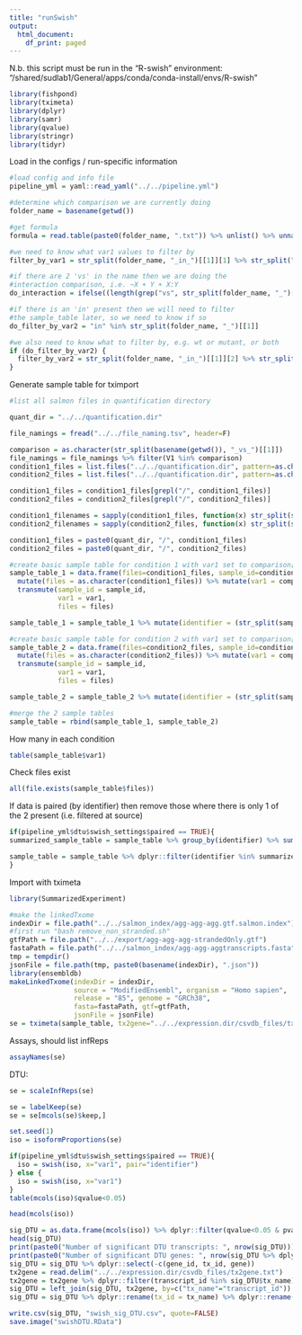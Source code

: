 ```yaml
---
title: "runSwish"
output: 
  html_document:
    df_print: paged
---
```


N.b. this script must be run in the "R-swish" environment:
"/shared/sudlab1/General/apps/conda/conda-install/envs/R-swish"

```r
library(fishpond)
library(tximeta)
library(dplyr)
library(samr)
library(qvalue)
library(stringr)
library(tidyr)
```

Load in the configs / run-specific information

```r
#load config and info file
pipeline_yml = yaml::read_yaml("../../pipeline.yml")

#determine which comparison we are currently doing
folder_name = basename(getwd())

#get formula
formula = read.table(paste0(folder_name, ".txt")) %>% unlist() %>% unname()

#we need to know what var1 values to filter by
filter_by_var1 = str_split(folder_name, "_in_")[[1]][1] %>% str_split("_vs_") %>% unlist()

#if there are 2 'vs' in the name then we are doing the
#interaction comparison, i.e. ~X + Y + X:Y
do_interaction = ifelse((length(grep("vs", str_split(folder_name, "_")[[1]])) == 2), TRUE, FALSE)

#if there is an 'in' present then we will need to filter
#the sample_table later, so we need to know if so
do_filter_by_var2 = "in" %in% str_split(folder_name, "_")[[1]]

#we also need to know what to filter by, e.g. wt or mutant, or both
if (do_filter_by_var2) {
  filter_by_var2 = str_split(folder_name, "_in_")[[1]][2] %>% str_split("_vs_") %>% unlist()
}
```

Generate sample table for tximport

```r
#list all salmon files in quantification directory

quant_dir = "../../quantification.dir"

file_namings = fread("../../file_naming.tsv", header=F)

comparison = as.character(str_split(basename(getwd()), "_vs_")[[1]])
file_namings = file_namings %>% filter(V1 %in% comparison)
condition1_files = list.files("../../quantification.dir", pattern=as.character(file_namings[1,2]), recursive=T)
condition2_files = list.files("../../quantification.dir", pattern=as.character(file_namings[2,2]), recursive=T)

condition1_files = condition1_files[grepl("/", condition1_files)]
condition2_files = condition2_files[grepl("/", condition2_files)]

condition1_filenames = sapply(condition1_files, function(x) str_split(substr(x, 0, nchar(x)-3),"/")[[1]][1])
condition2_filenames = sapply(condition2_files, function(x) str_split(substr(x, 0, nchar(x)-3),"/")[[1]][1])

condition1_files = paste0(quant_dir, "/", condition1_files)
condition2_files = paste0(quant_dir, "/", condition2_files)

#create basic sample table for condition 1 with var1 set to comparison[1].
sample_table_1 = data.frame(files=condition1_files, sample_id=condition1_filenames) %>% 
  mutate(files = as.character(condition1_files)) %>% mutate(var1 = comparison[1]) %>%
  transmute(sample_id = sample_id,
            var1 = var1,
            files = files)

sample_table_1 = sample_table_1 %>% mutate(identifier = (str_split(sample_id, "-")%>%unlist())[1])

#create basic sample table for condition 2 with var1 set to comparison[2].
sample_table_2 = data.frame(files=condition2_files, sample_id=condition2_filenames) %>% 
  mutate(files = as.character(condition2_files)) %>% mutate(var1 = comparison[2]) %>%
  transmute(sample_id = sample_id,
            var1 = var1,
            files = files) 

sample_table_2 = sample_table_2 %>% mutate(identifier = (str_split(sample_id, "-")%>%unlist())[1])

#merge the 2 sample tables
sample_table = rbind(sample_table_1, sample_table_2)
```

How many in each condition

```r
table(sample_table$var1)
```

Check files exist

```r
all(file.exists(sample_table$files))
```

If data is paired (by identifier) then remove those where there is only 1 of the 2 present (i.e. filtered at source)

```r
if(pipeline_yml$dtu$swish_settings$paired == TRUE){
summarized_sample_table = sample_table %>% group_by(identifier) %>% summarize(n=n()) %>% dplyr::filter(n==2) %>% dplyr::select(identifier) %>% unlist() %>% unname()

sample_table = sample_table %>% dplyr::filter(identifier %in% summarized_sample_table)
}
```

Import with tximeta

```r
library(SummarizedExperiment)

#make the linkedTxome
indexDir = file.path("../../salmon_index/agg-agg-agg.gtf.salmon.index")
#first run "bash remove_non_stranded.sh"
gtfPath = file.path("../../export/agg-agg-agg-strandedOnly.gtf")
fastaPath = file.path("../../salmon_index/agg-agg-aggtranscripts.fasta")
tmp = tempdir()
jsonFile = file.path(tmp, paste0(basename(indexDir), ".json"))
library(ensembldb)
makeLinkedTxome(indexDir = indexDir,
                source = "ModifiedEnsembl", organism = "Homo sapien",
                release = "85", genome = "GRCh38",
                fasta=fastaPath, gtf=gtfPath,
                jsonFile = jsonFile)
se = tximeta(sample_table, tx2gene="../../expression.dir/csvdb_files/tx2gene.txt")
```

Assays, should list infReps

```r
assayNames(se)
```

DTU:

```r
se = scaleInfReps(se)
```

```r
se = labelKeep(se)
se = se[mcols(se)$keep,]
```

```r
set.seed(1)
iso = isoformProportions(se)
```

```r
if(pipeline_yml$dtu$swish_settings$paired == TRUE){
  iso = swish(iso, x="var1", pair="identifier")
} else {
  iso = swish(iso, x="var1")
}
table(mcols(iso)$qvalue<0.05)
```

```r
head(mcols(iso))
```

```r
sig_DTU = as.data.frame(mcols(iso)) %>% dplyr::filter(qvalue<0.05 & pvalue<0.05) %>% arrange(qvalue)
head(sig_DTU)
print(paste0("Number of significant DTU transcripts: ", nrow(sig_DTU)))
print(paste0("Number of significant DTU genes: ", nrow(sig_DTU %>% dplyr::select(gene_id) %>% dplyr::distinct())))
sig_DTU = sig_DTU %>% dplyr::select(-c(gene_id, tx_id, gene))
tx2gene = read.delim("../../expression.dir/csvdb_files/tx2gene.txt")
tx2gene = tx2gene %>% dplyr::filter(transcript_id %in% sig_DTU$tx_name)
sig_DTU = left_join(sig_DTU, tx2gene, by=c("tx_name"="transcript_id"))
sig_DTU = sig_DTU %>% dplyr::rename(tx_id = tx_name) %>% dplyr::rename(gene_id = match_gene_id)
```

```r
write.csv(sig_DTU, "swish_sig_DTU.csv", quote=FALSE)
save.image("swishDTU.RData")
```